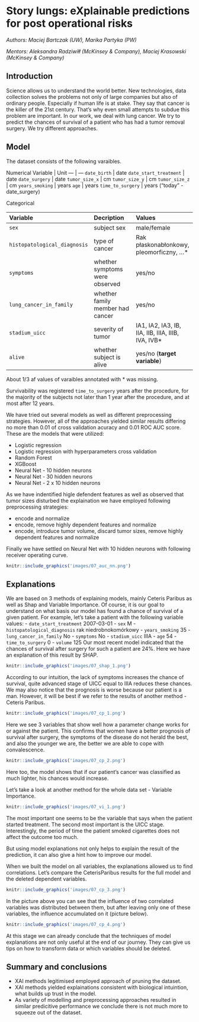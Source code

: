 # Story lungs: eXplainable predictions for post operational risks {#story-lungs}

*Authors: Maciej Bartczak (UW), Marika Partyka (PW)*

*Mentors: Aleksandra Radziwiłł (McKinsey & Company), Maciej Krasowski (McKinsey & Company)*




## Introduction 
 Science allows us to understand the world better. New technologies, data collection solves the problems not only of large companies but also of ordinary people. Especially if human life is at stake.
 They say that cancer is the killer of the 21st century. That's why even small attempts to subdue this problem are important. 
 In our work, we deal with lung cancer. We try to predict the chances of survival of a patient who has had a tumor removal surgery. We try different approaches.

## Model 

The dataset consists of the following varaibles.

Numerical
Variable | Unit
--- | ---
`date_birth` | date
`date_start_treatment` | date
`date_surgery` | date
`tumor_size_x` | cm
`tumor_size_y` | cm
`tumor_size_z` | cm
`years_smoking` | years
`age` | years
`time_to_surgery` | years ("today" - date_surgery)

Categorical

Variable | Decription | Values
:--- | :--- | :---
`sex` | subject sex | male/female
`histopatological_diagnosis` | type of cancer | Rak płaskonabłonkowy, pleomorficzny, ...*
`symptoms` | whether symptoms were observed | yes/no
`lung_cancer_in_family` | whether family member had cancer | yes/no
`stadium_uicc` | severity of tumor | IA1, IA2, IA3, IB, IIA, IIB, IIIA, IIIB, IVA, IVB*
`alive` | whether subject is alive | yes/no (**target variable**)

About 1/3 af values of varaibles annotated with * was missing.

Survivability was registered `time_to_surgery` years after the procedure, for the majority of the subjects not later than 1 year after the procedure, and at most after 12 years.

We have tried out several models as well as different preprocessing strategies. However, all of the approaches yielded similar results differing no more than 0.01 of cross validation acuracy and 0.01 ROC AUC score. These are the models that were utilized:

- Logistic regression
- Logistic regression with hyperparameters cross validation
- Random Forest
- XGBoost
- Neural Net - 10 hidden neurons
- Neural Net - 30 hidden neurons
- Neural Net - 2 x 10 hidden neurons

As we have indentified higle defendent features as well as observed that tumor sizes disturbed the explaination we have employed following preprocessing strategies:

- encode and normalize
- encode, remove highly dependent features and normalize 
- encode, introduce tumor volume, discard tumor sizes, remove highly dependent features and normalize 

Finally we have settled on Neural Net with 10 hidden neurons with following receiver operating curve.

```r
knitr::include_graphics('images/07_auc_nn.png')
```


## Explanations

We are based on 3 methods of explaining models, mainly Ceteris Paribus as well as Shap and Variable Importance.
Of course, it is our goal to understand on what basis our model has found a chance of survival of a given patient. For example, let's take a patient with the following variable values: 
- `date_start_treatment` 2007-03-01
- `sex` M
- `histopatological_diagnosis` rak niedrobnokomórkowy
- `years_smoking` 35
- `lung_cancer_in_family` No
- `symptoms` No
- `stadium_uicc` IIIA
- `age` 54
- `time_to_surgery` 0
- `volume` 125
Our most recent model indicated that the chances of survival after surgery for such a patient are $24\%.$
Here we have an explanation of this result by SHAP.
```r
knitr::include_graphics('images/07_shap_1.png')
```

According to our intuition, the lack of symptoms increases the chance of survival, quite advanced stage of UICC equal to IIIA reduces these chances. We may also notice that the prognosis is worse because our patient is a man. However, it will be best if we refer to the results of another method - Ceteris Paribus.
```r
knitr::include_graphics('images/07_cp_1.png')
```
Here we see 3 variables that show well how a parameter change works for or against the patient. This confirms that women have a better prognosis of survival after surgery, the symptoms of the disease do not herald the best, and also the younger we are, the better we are able to cope with convalescence. 
```r
knitr::include_graphics('images/07_cp_2.png')
```

Here too, the model shows that if our patient's cancer was classified as much lighter, his chances would increase.

Let's take a look at another method for the whole data set - Variable Importance.
```r
knitr::include_graphics('images/07_vi_1.png')
```
 The most important one seems to be the variable that says when the patient started treatment. The second most important is the UICC stage. Interestingly, the period of time the patient smoked cigarettes does not affect the outcome too much.

 But using model explanations not only helps to explain the result of the prediction, it can also give a hint how to improve our model.
 
 When we built the model on all variables, the explanations allowed us to find correlations. Let's compare the CeterisParibus results for the full model and the deleted dependent variables.
 
```r
knitr::include_graphics('images/07_cp_3.png')
```
 In the picture above you can see that the influence of two correlated variables was distributed between them, but after leaving only one of these variables, the influence accumulated on it (picture below).
 
```r
knitr::include_graphics('images/07_cp_4.png')
```

At this stage we can already conclude that the techniques of model explanations are not only useful at the end of our journey. They can give us tips on how to transform data or which variables should be deleted.
 

## Summary and conclusions 

- XAI methods legitimised employed approach of pruning the dataset.
- XAI methods yielded explainations consistent with biological intuintion, what builds up trust in the model.
- As variety of modelling and preprocessing approaches resulted in similar predicitive performance we conclude there is not much more to squeeze out of the dataset.

